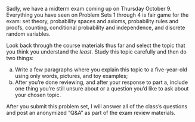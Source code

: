 Sadly, we have a midterm exam coming up on Thursday October 9. Everything you have seen on Problem Sets 1 through 4 is fair game for the exam: set theory, probability spaces and axioms, probability rules and proofs, counting, conditional probability and independence, and discrete random variables.

Look back through the course materials thus far and select the topic that you think you understand the *least*. Study this topic carefully and then do two things:

a. Write a few paragraphs where you explain this topic to a five-year-old using only words, pictures, and toy examples;
a. After you're done reviewing, and after your response to part a, include one thing you're still unsure about or a question you’d like to ask about your chosen topic.

After you submit this problem set, I will answer all of the class's questions and post an anonymized "Q&A" as part of the exam review materials.